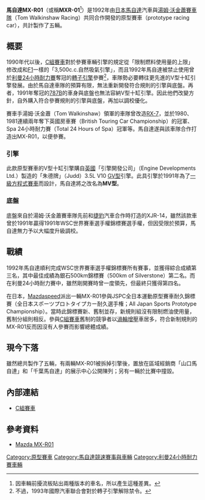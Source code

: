 {{Link style|time=2015-12-11T02:12:45+00:00}}
'''馬自達MX-R01'''（或稱'''MXR-01'''<ref>因車輛前擾流板貼出兩種版本的車名，所以產生這種差異。</ref>）是1992年由[[日本|日本]][[馬自達|馬自達]]汽車與[[:en:Tom_Walkinshaw_Racing|湯姆·沃金蕭賽車隊]]（Tom Walkinshaw Racing）共同合作開發的原型賽車（prototype racing car），共計製作了五輛。

== 概要 ==
1990年代以後，[[C組賽車|C組賽車]]對於參賽車輛引擎的規定從「限制燃料使用量的上限」修改成和[[一級方程式賽車|F1]]一樣的「3,500c.c.自然吸氣引擎」，而且1992年馬自達被禁止使用曾於[[勒芒24小時耐力賽|利曼24小時耐力賽]]奪冠的[[馬自達轉子引擎|轉子引擎]]參賽<ref>不過，1993年國際汽車聯合會對於轉子引擎解除禁令。</ref>，車隊勢必要轉往更先進的V型十缸引擎發展。由於馬自達車隊的預算有限，無法重新開發符合規則的引擎與底盤。再者，1991年奪冠的[[馬自達787|787B]]的車身與底盤也無法容納V型十缸引擎。因此他們改變方針，自外購入符合參賽規則的引擎與底盤，再加以調校優化。

賽車手湯姆·沃金蕭（Tom Walkinshaw）領軍的車隊曾改造[[馬自達RX-7|RX-7]]，並於1980、1981連續兩年奪下英國房車賽（British Touring Car Championship）的冠軍、Spa 24小時耐力賽（Total 24 Hours of Spa）冠軍等。馬自達遂與該車隊合作打造出MX-R01，以便參賽。

=== 引擎 ===
此款原型賽車的V型十缸引擎購自[[英國|英國]]「引擎開發公司」（Engine Developments Ltd.）製造的「朱德牌」（Judd）3.5L V10 [[:en:Judd_(engine)#GV|GV型]]引擎。此具引擎於1991年為了[[一級方程式賽車|一級方程式賽車]]而設計，馬自達將之改名為'''MV型'''。

=== 底盤 ===
底盤來自於湯姆·沃金蕭賽車隊先前和[[捷豹|捷豹]]汽車合作時打造的XJR-14，雖然該款車曾於1991年贏得1991年WSC世界賽車選手權錦標賽選手權，但因受限於預算，馬自達無力予以大幅度升級調校。

== 戰績 ==
1992年馬自達順利完成WSC世界賽車選手權錦標賽所有賽事，並獲得綜合成績第三名，其中最佳成績為銀石500km錦標賽（500km of Silverstone）第二名。而在利曼24小時耐力賽中，雖然剛開賽時曾一度領先，但最終只獲得第四名。

在日本，[[Mazdaspeed|Mazdaspeed]]派出一輛MX-R01參與JSPC全日本運動原型賽車耐久錦標賽（{{ja}}全日本スポーツプロトタイプカー耐久選手権；{{en}}All Japan Sports Prototype Championship）。當時此錦標賽新、舊制並存，新規則組沒有限制燃油使用量，舊制分組則相反。參與[[C組賽車|C組賽車]]舊制的競爭者以[[渦輪增壓器|渦輪增壓]]車居多，符合新制規則的MX-R01反而因沒有人參賽而影響總體成績。

== 現今下落 ==
雖然總共製作了五輛，有兩輛MX-R01被拆掉引擎後，置放在區域經銷商「山口馬自達」和「千葉馬自達」的展示中心公開陳列；另有一輛於比賽中撞毀。

== 內部連結 ==
* [[C組賽車|C組賽車]]

== 參考資料 ==
* {{ja}}[http://www.asahi-net.or.jp/~ip3t-nksn/Pages/B-grc/SPC-MX-R01.htm Mazda MX-R01] {{Wayback|url=http://www.asahi-net.or.jp/~ip3t-nksn/Pages/B-grc/SPC-MX-R01.htm |date=20160304194159 }}
{{Reflist}}

[[Category:原型賽車|Category:原型賽車]]
[[Category:馬自達競速賽事與車輛|Category:馬自達競速賽事與車輛]]
[[Category:利曼24小時耐力賽車輛|Category:利曼24小時耐力賽車輛]]